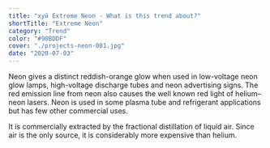 ```yaml
---
title: "хуй Extreme Neon - What is this trend about?"
shortTitle: "Extreme Neon"
category: "Trend"
color: "#90BDDF"
cover: "./projects-neon-001.jpg"
date: "2020-07-03"
---
```


Neon gives a distinct reddish-orange glow when used in low-voltage neon glow lamps, high-voltage discharge tubes and neon advertising signs. The red emission line from neon also causes the well known red light of helium–neon lasers. Neon is used in some plasma tube and refrigerant applications but has few other commercial uses.

It is commercially extracted by the fractional distillation of liquid air. Since air is the only source, it is considerably more expensive than helium.
